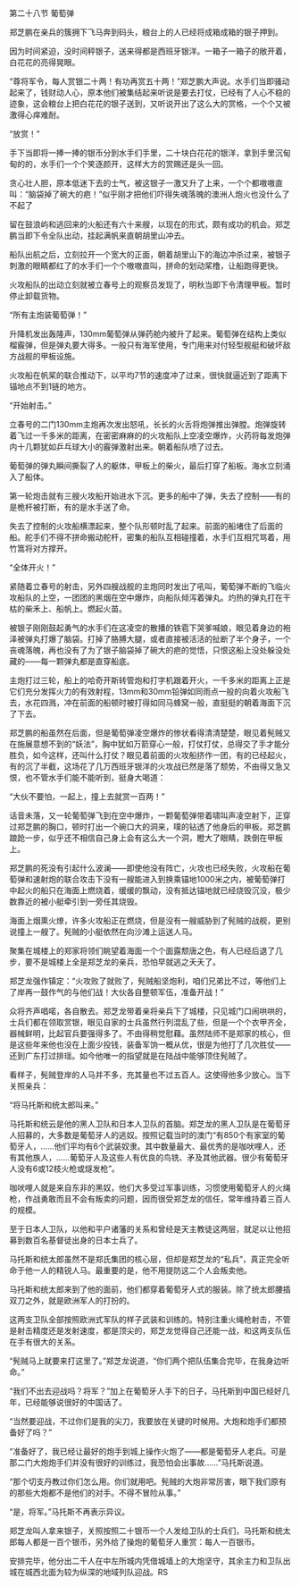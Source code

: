

第二十八节 葡萄弹

郑芝鹏在亲兵的簇拥下飞马奔到码头，粮台上的人已经将成箱成箱的银子押到。

因为时间紧迫，没时间秤银子，送来得都是西班牙银洋。一箱子一箱子的敞开着，白花花的亮得晃眼。

“尊将军令，每人赏银二十两！有功再赏五十两！”郑芝鹏大声说。水手们当即骚动起来了，钱财动人心，原本他们被集结起来听说是要去打仗，已经有了人心不稳的迹象，这会粮台上把白花花的银子送到，又听说开出了这么大的赏格，一个个又被激得心痒难耐。

“放赏！”

手下当即将一捧一捧的银币分到水手们手里，二十块白花花的银洋，拿到手里沉甸甸的的，水手们一个个笑逐颜开，这样大方的赏赐还是头一回。

贪心壮人胆，原本低迷下去的士气，被这银子一激又升了上来，一个个都嗷嗷直叫：“脑袋掉了碗大的疤！”似乎刚才把他们吓得失魂落魄的澳洲人炮火也没什么了不起了

留在鼓浪屿和逃回来的火船还有六十来艘，以现在的形式，颇有成功的机会。郑芝鹏当即下令全队出动，挂起满帆来直朝胡里山冲去。

船队出航之后，立刻拉开一个宽大的正面，朝着胡里山下的海边冲杀过来，被银子刺激的眼睛都红了的水手们一个个嗷嗷直叫，拼命的划动桨橹，让船跑得更快。

火攻船队的出动立刻就被立春号上的观察员发现了，明秋当即下令清理甲板。暂时停止卸载货物。

“所有主炮装葡萄弹！”

升降机发出轰隆声，130mm葡萄弹从弹药舱内被升了起来。葡萄弹在结构上类似榴霰弹，但是弹丸要大得多。一般只有海军使用，专门用来对付轻型舰艇和破坏敌方战舰的甲板设施。

火攻船在帆桨的联合推动下，以平均7节的速度冲了过来，很快就逼近到了距离下锚地点不到1链的地方。

“开始射击。”

立春号的二门130mm主炮再次发出怒吼，长长的火舌将炮弹推出弹膛。炮弹旋转着飞过一千多米的距离，在密密麻麻的的火攻船队上空凌空爆炸，火药将每发炮弹内十几颗犹如乒乓球大小的霰弹激射出来。朝着船队喷了过去。

葡萄弹的弹丸瞬间撕裂了人的躯体，甲板上的柴火，最后打穿了船板。海水立刻涌入了船体。

第一轮炮击就有三艘火攻船开始进水下沉。更多的船中了弹，失去了控制――有的是桅杆被打断，有的是水手送了命。

失去了控制的火攻船横漂起来，整个队形顿时乱了起来。前面的船堵住了后面的船。舵手们不得不拼命搬动舵杆，密集的船队互相碰撞着，水手们互相咒骂着，用竹篙将对方撑开。

“全体开火！”

紧随着立春号的射击，另外四艘战舰的主炮同时发出了吼叫，葡萄弹不断的飞临火攻船队的上空，一团团的黑烟在空中爆炸，向船队倾泻着弹丸。灼热的弹丸打在干枯的柴禾上、船帆上。燃起火苗。

被银子刚刚鼓起勇气的水手们在这凌空的散播的铁雹下哭爹喊娘，眼见着身边的袍泽被弹丸打爆了脑袋。打掉了胳膊大腿，或者直接被活活的扯断了半个身子，一个丧魂落魄，再也没有了为了银子脑袋掉了碗大的疤的觉悟，只恨这船上没处躲没处藏的――每一颗弹丸都是直穿船底。

主炮打过三轮，船上的哈奇开斯转管炮和打字机跟着开火，一千多米的距离上正是它们充分发挥火力的有效射程，13mm和30mm铅弹如同雨点一般的向着火攻船飞去，水花四溅，冲在前面的船顿时被打得如同马蜂窝一般，直挺挺的朝着海面下沉了下去。

郑芝鹏的船虽然在后面，但是葡萄弹凌空爆炸的惨状看得清清楚楚，眼见着髡贼又在施展意想不到的“妖法”，胸中犹如万箭穿心一般，打仗打仗，总得交了手才能分胜负，如今这样，还叫什么打仗？眼见着前面的火攻船挤作一团，有的已经起火，有的沉了半截，这场花了几万西班牙银洋的火攻战已然是落了颓势，不由得又急又恨，也不管水手们能不能听到，挺身大喝道：

“大伙不要怕，一起上，撞上去就赏一百两！”

话音未落，又一轮葡萄弹飞到在空中爆炸，一颗葡萄弹带着啸叫声凌空射下，正穿过郑芝鹏的胸口，顿时打出一个碗口大的洞来，噗的钻透了他身后的甲板。郑芝鹏踉跄一步，似乎还不相信自己身上会有这么大一个洞，瞪大了眼睛，跌倒在甲板上。

郑芝鹏的死没有引起什么波澜――即使他没有阵亡，火攻也已经失败，火攻船在葡萄弹和速射炮的联合攻击下没有一艘能进入到换乘锚地1000米之内，被葡萄弹打中起火的船只在海面上燃烧着，缓缓的飘动，没有抵达锚地就已经烧毁沉没，极少数靠近的被小艇牵引到一旁任其烧毁。

海面上烟熏火燎，许多火攻船正在燃烧，但是没有一艘威胁到了髡贼的战舰，更别说撞上一艘了。髡贼的小艇依然在向沙滩上运送人马。

聚集在城楼上的郑家将领们眺望着海面一个个面露颓唐之色，有人已经后退了几步，要不是城楼上全是郑芝龙的亲兵，恐怕早就逃之夭夭了。

郑芝龙强作镇定：“火攻败了就败了，髡贼船坚炮利，咱们兄弟比不过，等他们上了岸再一鼓作气的与他们战！大伙各自整顿军伍，准备开战！”

众将齐声唱喏，各自散去。郑芝龙带着亲将亲兵下了城楼，只见城门口闹哄哄的，士兵们都在领取赏银，眼见自家的士兵虽然行列混乱了些，但是一个个衣甲齐全，器械鲜明，比起官兵要强得多了。不由得稍觉慰藉。虽然陆师不是郑家的核心，但是这些年来他也没在上面少投钱，装备军饷一概从优，很是为他打了几次胜仗――还到广东打过排瑶。如今他唯一的指望就是在陆战中能够顶住髡贼了。

看样子，髡贼登岸的人马并不多，充其量也不过五百人。这使得他多少放心。当下关照亲兵：

“将马托斯和统太郎叫来。”

马托斯和统云是他的黑人卫队和日本人卫队的首脑。郑芝龙的黑人卫队是在葡萄牙人招募的，大多数是葡萄牙人的逃奴。按照记载当时的澳门“有850个有家室的葡萄牙人，……他们平均有6个武装奴隶。其中数量最大、最优秀的是咖吠哩人，还有其他族人，……葡萄牙人及这些人有优良的鸟铣、矛及其他武器。很少有葡萄牙人没有6或12枝火枪或燧发枪”。

咖吠哩人就是来自东非的黑奴，他们大多受过军事训练，习惯使用葡萄牙人的火绳枪，作战勇敢而且不会有叛卖的问题，因而很受郑芝龙的信任，常年维持着三百人的规模。

至于日本人卫队，以他和平户诸藩的关系和曾经是天主教徒这两层，就足以让他招募到数百名基督徒出身的日本士兵了。

马托斯和统太郎虽然不是郑氏集团的核心层，但却是郑芝龙的“私兵”，真正完全听命于他一人的精锐人马。最重要的是，他不用提防这二个人会叛卖他。

马托斯和统太郎来到了他的面前，他们都穿着葡萄牙人式的服装。除了统太郎腰插双刀之外，就是欧洲军人的打扮的。

这两支卫队全部按照欧洲式军队的样子武装和训练的。特别注重火绳枪射击，不管是射击精度还是发射速度，都是顶尖的，郑芝龙觉得自己还能一战，和这两支队伍在手有很大的关系。

“髡贼马上就要来打这里了。”郑芝龙说道，“你们两个把队伍集合完毕，在我身边听命。”

“我们不出去迎战吗？将军？”加上在葡萄牙人手下的日子，马托斯到中国已经好几年，已经能够说很好的中国话了。

“当然要迎战，不过你们是我的尖刀，我要放在关键的时候用。大炮和炮手们都预备好了吗？”

“准备好了，我已经让最好的炮手到城上操作火炮了――都是葡萄牙人老兵。可是那二门大炮炮手们并没有很好的训练过，我恐怕会出事故……”马托斯说道。

“那个切支丹教过你们怎么用。你们就用吧。髡贼的大炮非常厉害，眼下我们原有的那些大炮都不是他们的对手。不得不冒险从事。”

“是，将军。”马托斯不再表示异议。

郑芝龙叫人拿来银子，关照按照二十银币一个人发给卫队的士兵们，马托斯和统太郎每人都是一百个银币，另外给了操炮的葡萄牙人重赏：每人一百银币。

安排完毕，他分出二千人在中左所城内凭借城墙上的大炮坚守，其余主力和卫队出城在城西北面为较为纵深的地域列队迎战。RS

